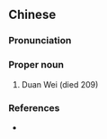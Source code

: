 ==Chinese==
{{zh-forms}}

===Pronunciation===
{{zh-pron
|m=Duàn Wēi
|cat=pn
}}

===Proper noun===
{{zh-proper noun}}

# Duan Wei (died 209)

===References===
* {{pedialite|段煨|lang=zh}}
